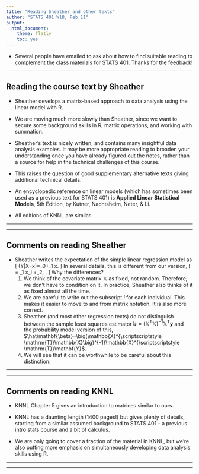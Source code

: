 ```yaml
---
title: "Reading Sheather and other texts"
author: "STATS 401 W18, Feb 11"
output:
  html_document:
    theme: flatly
    toc: yes
---
```


\newcommand\mat[1]{\mathbb{#1}}
\newcommand\vect[1]{\mathbf{#1}}
\newcommand\transpose{{\scriptscriptstyle \mathrm{T}}}
\newcommand\prob{\mathrm{P}}
\newcommand\E{\mathrm{E}}
\newcommand\SE{\mathrm{SE}}
\newcommand\var{\mathrm{Var}}
\newcommand\cov{\mathrm{Cov}}


* Several people have emailed to ask about how to find suitable reading to complement the class materials for STATS 401. Thanks for the feedback!

----

## Reading the course text by Sheather

* Sheather develops a matrix-based approach to data analysis using the linear model with R.

* We are moving much more slowly than Sheather, since we want to secure some background skills in R, matrix operations, and working with summation.

* Sheather's text is nicely written, and contains many insightful data analysis examples. It may be more appropriate reading to broaden your understanding once you have already figured out the notes, rather than a source for help in the technical challenges of this course.

* This raises the question of good supplementary alternative texts giving additional technical details.

* An encyclopedic reference on linear models (which has sometimes been used as a previous text for STATS 401) is
__Applied Linear Statistical Models__, 5th Edition, by Kutner, Nachtsheim, Neter, & Li.

* All editions of KNNL are similar.

-------

------

## Comments on reading Sheather

* Sheather writes the expectation of the simple linear regression model as
\[
\E(Y|X=x)=\beta_0+\beta_1 x.
\]
In several details, this is different from our version,
\[
\E[Y_i] = \beta_1 x_i +\beta_2, \quad\quad \mbox{for $i=1,\dots,n$}.
\]
Why the differences?
    1. We think of the covariate matrix $\mat{X}$ as fixed, not random. Therefore, we don't have to condition on it. In practice, Sheather also thinks of it as fixed almost all the time.
    2. We are careful to write out the subscript $i$ for each individual. This makes it easier to move to and from matrix notation. It is also more correct.
    3. Sheather (and most other regression texts) do not distinguish between the sample least squares estimator $\vect{b}=\big(\mat{X}^\transpose\mat{X}\big)^{-1}\mat{X}^\transpose\vect{y}$ and the probability model version of this, $\hat\vect{\beta}=\big(\mat{X}^\transpose\mat{X}\big)^{-1}\mat{X}^\transpose\vect{Y}$.
    4. We will see that it can be worthwhile to be careful about this distinction.
    
-------

------

## Comments on reading KNNL

* KNNL Chapter 5 gives an introduction to matrices similar to ours.

* KNNL has a daunting length (1400 pages!) but gives plenty of details, starting from a similar assumed background to STATS 401 - a previous intro stats course and a bit of calculus.

* We are only going to cover a fraction of the material in KNNL, but we're also putting more emphasis on simultaneously developing data analysis skills using R.

---------

---------


